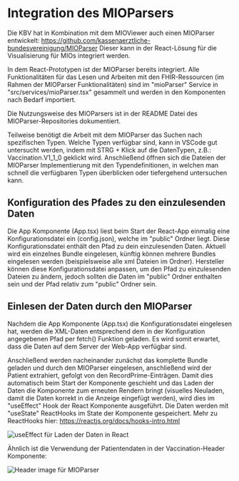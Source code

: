 
<Meta title="Entwicklung/MIO Parser" />

# Integration des MIOParsers

Die KBV hat in Kombination mit dem MIOViewer auch einen MIOParser entwickelt:
https://github.com/kassenaerztliche-bundesvereinigung/MIOParser
Dieser kann in der React-Lösung für die Visualisierung für MIOs integriert werden.

In dem React-Prototypen ist der MIOParser bereits integriert.
Alle Funktionalitäten für das Lesen und Arbeiten mit den FHIR-Ressourcen (im Rahmen der MIOParser Funktionalitäten) sind im "mioParser" Service in "src/services/mioParser.tsx" gesammelt und werden in den Komponenten nach Bedarf importiert.

Die Nutzungsweise des MIOParsers ist in der README Datei des MIOParser-Repositories dokumentiert.

Teilweise benötigt die Arbeit mit dem MIOParser das Suchen nach spezifischen Typen. Welche Typen verfügbar sind, kann in VSCode gut untersucht werden, indem mit STRG + Klick auf die DatenTypen, z.B.: Vaccination.V1_1_0 geklickt wird.
Anschließend öffnen sich die Dateien der MIOParser Implementierung mit den Typendefinitionen, in welchen man schnell die verfügbaren Typen überblicken oder tiefergehend untersuchen kann.

## Konfiguration des Pfades zu den einzulesenden Daten

Die App Komponente (App.tsx) liest beim Start der React-App einmalig eine Konfigurationsdatei ein (config.json), welche im "public" Ordner liegt.
Diese Konfigurationsdatei enthält den Pfad zu dein einzulesenden Daten. Aktuell wird ein einzelnes Bundle eingelesen, künftig können mehrere Bundles eingelesen werden (beispielsweise alle xml Dateien im Ordner). Hersteller können diese Konfigurationsdatei anpassen, um den Pfad zu einzulesenden Dateien zu ändern, jedoch sollten die Daten im "public" Ordner enthalten sein und der Pfad relativ zum "public" Ordner sein.

## Einlesen der Daten durch den MIOParser

Nachdem die App Komponente (App.tsx) die Konfigurationsdatei eingelesen hat, werden die XML-Daten entsprechend dem in der Konfiguration angegebenen Pfad per fetch() Funktion geladen.
Es wird somit erwartet, dass die Daten auf dem Server der Web-App verfügbar sind.

Anschließend werden nacheinander zunächst das komplette Bundle geladen und durch den MIOParser eingelesen, anschließend wird der Patient extrahiert, gefolgt von den RecordPrime-Einträgen. Damit dies automatisch beim Start der Komponente geschieht und das Laden der Daten die Komponente zum erneuten Rendern bringt (visuelles Neuladen, damit die Daten korrekt in die Anzeige eingefügt werden), wird dies im "useEffect" Hook der React Komponente ausgeführt. Die Daten werden mit "useState" ReactHooks im State der Komponente gespeichert. Mehr zu ReactHooks hier: https://reactjs.org/docs/hooks-intro.html

<img src="./useEffect.PNG" alt="useEffect für Laden der Daten in React" />

Ähnlich ist die Verwendung der Patientendaten in der Vaccination-Header Komponente:

<img src="./header.PNG" alt="Header image für MIOParser" />
